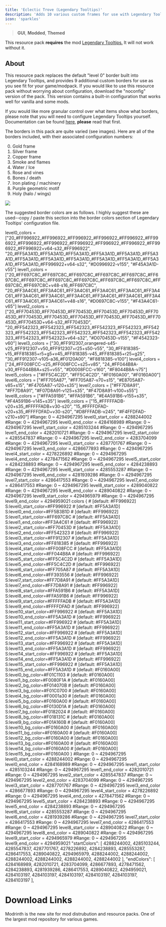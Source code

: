 ---
title: 'Eclectic Trove (Legendary Tooltips)'
description: 'Adds 10 various custom frames for use with Legendary Tooltips.'
icon: 'sparkles'
---

> <Icon icon="window" iconType="regular" /> **GUI**, <Icon icon="square-plus" iconType="regular" /> **Modded**, <Icon icon="pen-nib" iconType="regular" /> **Themed**

<Info> This resource pack **requires** the mod [Legendary Tooltips.](https://modrinth.com/mod/legendary-tooltips) It will not work without it.</Info>

## About
This resource pack replaces the default "level 0" border built into Legendary Tooltips, and provides 9 additional custom borders for use as you see fit for your game/modpack.  If you would like to use this resource pack without worrying about configuration, download the "noconfig" version of the pack.  This version contains a built-in configuration that works well for vanilla and some mods.

If you would like more granular control over what items show what borders, please note that you will need to configure Legendary Tooltips yourself.  Documentation can be found [here](https://github.com/AHilyard/LegendaryTooltips/wiki/Configuration-Instructions), **please** read that first.

The borders in this pack are quite varied (see images). Here are all of the borders included, with their associated configuration numbers:

0.  Gold frame
1.  Silver frame
2.  Copper frame
3.  Smoke and flames
4.  Water / Ice
5.  Rose and vines
6.  Bones / death
7.  Iron plating / machinery
8.  Purple geometric motif
9.  Holy (halo / wings)
<img NoZoom src="https://cdn.modrinth.com/data/8GunilxB/images/edeb9b4dbaefe055100c005a690e0e3c43e03e56.png"/>

The suggested border colors are as follows.  I highly suggest these are used--copy / paste this section into the border colors section of Legendary Tooltips' configuration file.

<Accordion title="FORGE">
  <Accordion title="Legendary Tooltips version 1.3 and later">
   level0_colors = ["20_#FF996922_#FF996922_#FF996922_#FF996922_#FF996922_#FF996922_#FF996922_#FF996922_#FF996922_#FF996922_#FF996922_#FF996922_#FF996922+v64-s32_#FF996922", "20_#FF5A3A1D_#FF5A3A1D_#FF5A3A1D_#FF5A3A1D_#FF5A3A1D_#FF5A3A1D_#FF5A3A1D_#FF5A3A1D_#FF5A3A1D_#FF5A3A1D_#FF5A3A1D_#FF5A3A1D_#FF5A3A1D_#FF996922+v64-s32", "#D0996922-v155", "#F45A3A1D-v55"]
    level1_colors = ["20_#FF697C8C_#FF697C8C_#FF697C8C_#FF697C8C_#FF697C8C_#FF697C8C_#FF697C8C_#FF697C8C_#FF697C8C_#FF697C8C_#FF697C8C_#FF697C8C_#FF697C8C+v48-s16_#FF697C8C", "20_#FF3A4C61_#FF3A4C61_#FF3A4C61_#FF3A4C61_#FF3A4C61_#FF3A4C61_#FF3A4C61_#FF3A4C61_#FF3A4C61_#FF3A4C61_#FF3A4C61_#FF3A4C61_#FF3A4C61_#FF3A4C61+v48-s16", "#D0697C8C-v155", "#F43A4C61-v65"]
    level2_colors = ["20_#FF70453D_#FF70453D_#FF70453D_#FF70453D_#FF70453D_#FF70453D_#FF70453D_#FF70453D_#FF70453D_#FF70453D_#FF70453D_#FF70453D_#FF70453D+v64-s32_#FF70453D", "20_#FF542323_#FF542323_#FF542323_#FF542323_#FF542323_#FF542323_#FF542323_#FF542323_#FF542323_#FF542323_#FF542323_#FF542323_#FF542323_#FF542323+v64-s32", "#D070453D-v155", "#F4542323-v60"]
    level3_colors = ["30_#FF912307_orangered-s45-v25_#FF912307+v50_#FF912307+r25+s50-v55", "30_#FF818385-v15_#FF818385+r5+g5+v45_#FF818385-v45_#FF818385+r25+g25", "30_#FF912307-v105-a36_#F0120A00", "#F8818385-v100"]
    level4_colors = ["24_#FF008FCC-v25_#FF008FCC+s25+v85", "24_#FF044B8A-v30_#FF044B8A+s25+v55", "#D0008FCC-v160", "#F8044B8A-v75"]
    level5_colors = ["#FF5C4C2D", "#FF5C4C2D", "#F0160A00", "#F0160A00"]
    level6_colors = ["#FF705A87", "#FF705A87-v70+s15", "#E8705A87-v85+s15", "#F4705A87-v120+s35"]
    level7_colors = ["#FF7D8A91", "#FF7D8A91", "#F07D8A91-v125+s35", "#F47D8A91-v100+s55"]
    level8_colors = ["#FFA591B6", "#FFA591B6", "#E4A591B6-v155+s35", "#F4A591B6-v145+s35"]
    level9_colors = ["15_#FFFFFADB-v20+s35_#FFFFFADB+v30-s20", "15_#FFFFDFAD-v20+s35_#FFFFDFAD+v30-s20", "#D8FFFADB-v245", "#F4FFDFAD-v210+s90"]
</Accordion>
<Accordion title="Minecraft 1.16.5 and later">
  #Range: 0 ~ 4294967295
            level0_start_color = 4288244002
            #Range: 0 ~ 4294967295
            level0_end_color = 4284168989
            #Range: 0 ~ 4294967295
            level1_start_color = 4285103244
            #Range: 0 ~ 4294967295
            level1_end_color = 4282010721
            #Range: 0 ~ 4294967295
            level2_start_color = 4285547837
            #Range: 0 ~ 4294967295
            level2_end_color = 4283704099
            #Range: 0 ~ 4294967295
            level3_start_color = 4287701767
            #Range: 0 ~ 4294967295
            level3_end_color = 4286677893
            #Range: 0 ~ 4294967295
            level4_start_color = 4278226892
            #Range: 0 ~ 4294967295
            level4_end_color = 4278471562
            #Range: 0 ~ 4294967295
            level5_start_color = 4284238893
            #Range: 0 ~ 4294967295
            level5_end_color = 4284238893
            #Range: 0 ~ 4294967295
            level6_start_color = 4285553287
            #Range: 0 ~ 4294967295
            level6_end_color = 4281939286
            #Range: 0 ~ 4294967295
            level7_start_color = 4286417553
            #Range: 0 ~ 4294967295
            level7_end_color = 4286417553
            #Range: 0 ~ 4294967295
            level8_start_color = 4289040822
            #Range: 0 ~ 4294967295
            level8_end_color = 4289040822
            #Range: 0 ~ 4294967295
            level9_start_color = 4294965979
            #Range: 0 ~ 4294967295
            level9_end_color = 4294959021
</Accordion>
<Accordion title="Minecraft 1.12.2 ONLY">
  colors {
          # [default: #FF996922]
        S:level0_start_color=#FF996922
        #  [default: #FF5A3A1D]
        S:level0_end_color=#FF5B3B1D
        #  [default: #FF996922]
        S:level1_start_color=#FF697C8C
        #  [default: #FF5A3A1D]
        S:level1_end_color=#FF3A4C61
        #  [default: #FF996922]
        S:level2_start_color=#FF70453D
        #  [default: #FF5A3A1D]
        S:level2_end_color=#FF542323
        #  [default: #FF996922]
        S:level3_start_color=#FF912307
        #  [default: #FF5A3A1D]
        S:level3_end_color=#FF818385
        #  [default: #FF996922]
        S:level4_start_color=#FF008FCC
        #  [default: #FF5A3A1D]
        S:level4_end_color=#FF044B8A
        #  [default: #FF996922]
        S:level5_start_color=#FF5C4C2D
        #  [default: #FF5A3A1D]
        S:level5_end_color=#FF5C4C2D
        #  [default: #FF996922]
        S:level6_start_color=#FF705A87
        #  [default: #FF5A3A1D]
        S:level6_end_color=#FF393556
        #  [default: #FF996922]
        S:level7_start_color=#FF7D8A91
        #  [default: #FF5A3A1D]
        S:level7_end_color=#FF7D8A91
        #  [default: #FF996922]
        S:level8_start_color=#FFA591B6
        #  [default: #FF5A3A1D]
        S:level8_end_color=#FFA591B6
        #  [default: #FF996922]
        S:level9_start_color=#FFFFFADB
        #  [default: #FF5A3A1D]
        S:level9_end_color=#FFFFDFAD
        #  [default: #FF996922]
        S:level10_start_color=#FF996922
        #  [default: #FF5A3A1D]
        S:level10_end_color=#FF5A3A1D
        #  [default: #FF996922]
        S:level11_start_color=#FF996922
        #  [default: #FF5A3A1D]
        S:level11_end_color=#FF5A3A1D
        #  [default: #FF996922]
        S:level12_start_color=#FF996922
        #  [default: #FF5A3A1D]
        S:level12_end_color=#FF5A3A1D
        #  [default: #FF996922]
        S:level13_start_color=#FF996922
        #  [default: #FF5A3A1D]
        S:level13_end_color=#FF5A3A1D
        #  [default: #FF996922]
        S:level14_start_color=#FF996922
        #  [default: #FF5A3A1D]
        S:level14_end_color=#FF5A3A1D
        #  [default: #FF996922]
        S:level15_start_color=#FF996922
        #  [default: #FF5A3A1D]
        S:level15_end_color=#FF5A3A1D
        #  [default: #F0160A00]
        S:level0_bg_color=#F01C1103
        #  [default: #F0160A00]
        S:level1_bg_color=#F0080F1A
        #  [default: #F0160A00]
        S:level2_bg_color=#F014070B
        #  [default: #F0160A00]
        S:level3_bg_color=#F01C0700
        #  [default: #F0160A00]
        S:level4_bg_color=#F0001a30
        #  [default: #F0160A00]
        S:level5_bg_color=#F0160A00
        #  [default: #F0160A00]
        S:level6_bg_color=#F0130D1A
        #  [default: #F0160A00]
        S:level7_bg_color=#F0182024
        #  [default: #F0160A00]
        S:level8_bg_color=#F018131C
        #  [default: #F0160A00]
        S:level9_bg_color=#F01A160B
        #  [default: #F0160A00]
        S:level10_bg_color=#F0160A00
        #  [default: #F0160A00]
        S:level11_bg_color=#F0160A00
        #  [default: #F0160A00]
        S:level12_bg_color=#F0160A00
        #  [default: #F0160A00]
        S:level13_bg_color=#F0160A00
        #  [default: #F0160A00]
        S:level14_bg_color=#F0160A00
        #  [default: #F0160A00]
        S:level15_bg_color=#F0160A00
} 
</Accordion>
</Accordion>

<Accordion title="FABRIC">
  <Accordion title="Legendary Tooltips version 1.2 and later">
  #Range: 0 ~ 4294967295
            level0_start_color = 4288244002
            #Range: 0 ~ 4294967295
            level0_end_color = 4284168989
            #Range: 0 ~ 4294967295
            level1_start_color = 4285103244
            #Range: 0 ~ 4294967295
            level1_end_color = 4282010721
            #Range: 0 ~ 4294967295
            level2_start_color = 4285547837
            #Range: 0 ~ 4294967295
            level2_end_color = 4283704099
            #Range: 0 ~ 4294967295
            level3_start_color = 4287701767
            #Range: 0 ~ 4294967295
            level3_end_color = 4286677893
            #Range: 0 ~ 4294967295
            level4_start_color = 4278226892
            #Range: 0 ~ 4294967295
            level4_end_color = 4278471562
            #Range: 0 ~ 4294967295
            level5_start_color = 4284238893
            #Range: 0 ~ 4294967295
            level5_end_color = 4284238893
            #Range: 0 ~ 4294967295
            level6_start_color = 4285553287
            #Range: 0 ~ 4294967295
            level6_end_color = 4281939286
            #Range: 0 ~ 4294967295
            level7_start_color = 4286417553
            #Range: 0 ~ 4294967295
            level7_end_color = 4286417553
            #Range: 0 ~ 4294967295
            level8_start_color = 4289040822
            #Range: 0 ~ 4294967295
            level8_end_color = 4289040822
            #Range: 0 ~ 4294967295
            level9_start_color = 4294965979
            #Range: 0 ~ 4294967295
            level9_end_color = 4294959021
</Accordion>
<Accordion title="Legendary Tooltips before version 1.2">
    "startColors": [ 4288244002, 4285103244, 4285547837, 4287701767, 4278226892, 4284238893, 4285553287, 4286417553, 4289040822, 4294965979, 4288244002, 4288244002, 4288244002, 4288244002, 4288244002, 4288244002 ], "endColors": [ 4284168989, 4282010721, 4283704099, 4286677893, 4278471562, 4284238893, 4281939286, 4286417553, 4289040822, 4294959021, 4284103197, 4284103197, 4284103197, 4284103197, 4284103197, 4284103197 ], 
</Accordion>
</Accordion>

# Download Links

<CardGroup cols={2}>
  <Card 
    title="Modrinth Download Link"
    icon= "download"
    href="https://modrinth.com/resourcepack/eclectic-trove-legendary-tooltips"
  >
    Modrinth is the new site for mod distrubution and resource packs.
  </Card>
  <Card
    title="Curseforge Download Link"
    icon="download"
    href="https://www.curseforge.com/minecraft/texture-packs/eclectic-trove-legendary-tooltips"
  >
    One of the largest mod repository for various games.
  </Card>
</CardGroup>